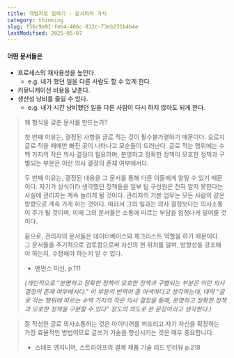 ```yaml
---
title: 개발자로 일하기 - 문서화의 가치
category: thinking
slug: f56c9a91-feb4-406c-832c-73eb231b4b4e
lastModified: 2025-05-07
---
```



<TimestampBlock recordDate="2025-05-07">

#### 어떤 문서들은
- 프로세스의 재사용성을 높인다.
    - e.g. 내가 했던 일을 다른 사람도 할 수 있게 한다.
- 커뮤니케이션 비용을 낮춘다.
- 생산성 낭비를 줄일 수 있다.
    - e.g. 내가 시간 낭비했던 일을 다른 사람이 다시 하지 않아도 되게 한다.


> 왜 형식을 갖춘 문서를 만드는가?
> 
> 첫 번째 이유는, 결정된 사항을 글로 적는 것이 필수불가결하기 때문이다. 오로지 글로 적을 때에만 빠진 곳이 나타나고 모순들이 드러난다. 글로 적는 행위에는 수백 가지의 작은 의사 결정이 필요하며, 분명하고 정확한 정책이 모호한 정책과 구별되는 부분은 이런 의사 결정의 존재 여부에서다.
> 
> 두 번째 이유는, 결정된 내용을 그 문서를 통해 다른 이들에게 알릴 수 있기 때문이다. 자기가 상식이라 생각했던 정책들을 일부 팀 구성원은 전혀 알지 못한다는 사실에 관리자는 계속 놀라게 될 것이다. 관리자의 기본 업무는 모든 사람이 같은 방향으로 계속 가게 하는 것이다. 따라서 그의 일과는 의사 결정보다는 의사소통이 주가 될 것이며, 이때 그의 문서들은 소통에 따르는 부담을 엄청나게 덜어줄 것이다.
> 
> 끝으로, 관리자의 문서들은 데이터베이스와 체크리스트 역할을 하기 때문이다. 그 문서들을 주기적으로 검토함으로써 자신의 현 위치를 알며, 방향성을 강조해야 하는지, 수정해야 하는지 알 수 있다.
>
> - 맨먼스 미신, p.111
>
> *(개인적으로 “분명하고 정확한 정책이 모호한 정책과 구별되는 부분은 이런 의사 결정의 존재 여부에서다.” 이 부분의 번역이 좀 어색하다고 생각하는데, 대략 “글로 적는 행위에 따르는 수백 가지의 작은 의사 결정을 통해, 분명하고 정확한 정책과 모호한 정책을 구분할 수 있다” 정도의 의도로 쓴 문장이라고 생각한다.)*

> 잘 작성한 글로 의사소통하는 것은 아이디어를 퍼뜨리고 자기 자신을 확장하는 가장 효율적인 방법이므로 글쓰기 기술을 향상시키는 것은 매우 중요합니다.
> 
> - 스태프 엔지니어, 스트라이프의 결제 제품 기술 리드 인터뷰 p.218

</TimestampBlock>
